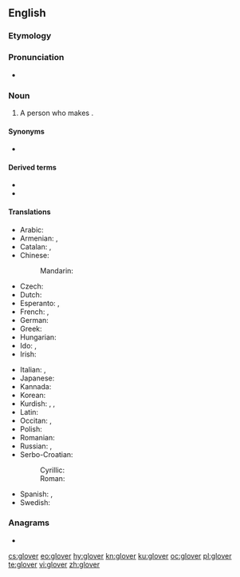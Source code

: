 {{also|Glover}}
==English==

===Etymology===
{{suffix|en|glove|er}}

===Pronunciation===
* {{rhymes|ʌvə(ɹ)|lang=en}}

===Noun===
{{en-noun}}

# A person who makes {{l|en|glove|gloves}}.

====Synonyms====
* {{l|en|glovemaker}}

====Derived terms====
* {{l|en|Glover}}
* {{l|en|glover's suture}}

====Translations====
{{trans-top|person who makes gloves}}
* Arabic: {{t-check|ar|قُفَّافِيزِي|m}}
* Armenian: {{t|hy|ձեռնոցավաճառ}}, {{t+|hy|ձեռնոցագործ}}
* Catalan: {{t|ca|guanter|m}}, {{t|ca|guantera|f}}
* Chinese:
*: Mandarin: {{t-needed|cmn}}
* Czech: {{t|cs|rukavičkář|m}}
* Dutch: {{t|nl|handschoenmaker|m}}
* Esperanto: {{t|eo|gantisto}}, {{t|eo|gantfaristo}}
* French: {{t+|fr|gantier|m}}, {{t+|fr|gantière|f}}
* German: {{t|de|Handschuhmacher|m}}
* Greek: {{t-needed|el}}
* Hungarian: {{t|hu|kesztyűs}}
* Ido: {{t|io|gantisto}}, {{t|io|gantifisto}}
* Irish: {{t|ga|lámhainneoir|m}}
{{trans-mid}}
* Italian: {{t|it|guantaio|m}}, {{t|it|guantaia|f}}
* Japanese: {{t-needed|ja}}
* Kannada: {{t+|kn|ಕೈಚೀಲಗಾರ}}
* Korean: {{t-needed|ko}}
* Kurdish: {{t|ku|lepikçêker}}, {{t+|ku|destgorkfiroş}}, {{t+|ku|desgorkfiroş}}
* Latin: {{t|la|chirothecārius|m}}
* Occitan: {{t+|oc|gantièr|m}}, {{t|oc|gantièra|f}}
* Polish: {{t|pl|rękawicznik|m}}
* Romanian: {{t+|ro|mănușar|m}}
* Russian: {{t+|ru|перча́точник|m}}, {{t+|ru|перча́точница|f}}
* Serbo-Croatian:
*: Cyrillic: {{t|sh|рука̀вича̄р|m}}
*: Roman: {{t+|sh|rukàvičār|m}}
* Spanish: {{t+|es|guantero|m}}, {{t+|es|guantera|f}}
* Swedish: {{t-needed|sv}}
{{trans-bottom}}

===Anagrams===
* {{l|en|grovel}}

{{catlangcode|en|Occupations}}

[[cs:glover]]
[[eo:glover]]
[[hy:glover]]
[[kn:glover]]
[[ku:glover]]
[[oc:glover]]
[[pl:glover]]
[[te:glover]]
[[vi:glover]]
[[zh:glover]]